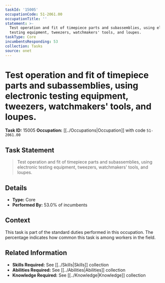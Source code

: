 ```yaml
---
taskId: '15005'
occupationCode: 51-2061.00
occupationTitle: ''
statement: >-
  Test operation and fit of timepiece parts and subassemblies, using electronic
  testing equipment, tweezers, watchmakers' tools, and loupes.
taskType: Core
incumbentsResponding: 53
collection: Tasks
source: onet
---
```

# Test operation and fit of timepiece parts and subassemblies, using electronic testing equipment, tweezers, watchmakers' tools, and loupes.

**Task ID:** 15005
**Occupation:** [[../Occupations|Occupation]] with code `51-2061.00`

## Task Statement

> Test operation and fit of timepiece parts and subassemblies, using electronic testing equipment, tweezers, watchmakers' tools, and loupes.

## Details

- **Type:** Core
- **Performed By:** 53.0% of incumbents

## Context

This task is part of the standard duties performed in this occupation. The percentage indicates how common this task is among workers in the field.

## Related Information

- **Skills Required:** See [[../Skills|Skills]] collection
- **Abilities Required:** See [[../Abilities|Abilities]] collection
- **Knowledge Required:** See [[../Knowledge|Knowledge]] collection
